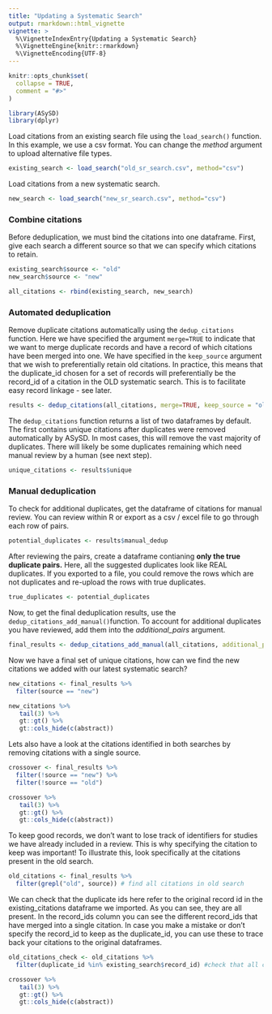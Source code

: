 ```yaml
---
title: "Updating a Systematic Search"
output: rmarkdown::html_vignette
vignette: >
  %\VignetteIndexEntry{Updating a Systematic Search}
  %\VignetteEngine{knitr::rmarkdown}
  %\VignetteEncoding{UTF-8}
---
```


```r
knitr::opts_chunk$set(
  collapse = TRUE,
  comment = "#>"
)
```

```r
library(ASySD)
library(dplyr)
```

Load citations from an existing search file using the `load_search()` function. In this example, we use a csv format. You can change the *method* argument to upload alternative file types.

```r
existing_search <- load_search("old_sr_search.csv", method="csv")
```

Load citations from a new systematic search.

```r
new_search <- load_search("new_sr_search.csv", method="csv")
```

### Combine citations

Before deduplication, we must bind the citations into one dataframe. First, give each search a different source so that we can specify which citations to retain.

```r
existing_search$source <- "old"
new_search$source <- "new"

all_citations <- rbind(existing_search, new_search)
```

### Automated deduplication

Remove duplicate citations automatically using the `dedup_citations` function. Here we have specified the argument `merge=TRUE` to indicate that we want to merge duplicate records and have a record of which citations have been merged into one. We have specified in the `keep_source` argument that we wish to preferentially retain old citations. In practice, this means that the duplicate_id chosen for a set of records will preferentially be the record_id of a citation in the OLD systematic search. This is to facilitate easy record linkage - see later.

```r
results <- dedup_citations(all_citations, merge=TRUE, keep_source = "old")
```

The `dedup_citations` function returns a list of two dataframes by default. The first contains unique citations after duplicates were removed automatically by ASySD. In most cases, this will remove the vast majority of duplicates. There will likely be some duplicates remaining which need manual review by a human (see next step).

```r
unique_citations <- results$unique
```

### Manual deduplication

To check for additional duplicates, get the dataframe of citations for manual review. You can review within R or export as a csv / excel file to go through each row of pairs.

```r
potential_duplicates <- results$manual_dedup
```

After reviewing the pairs, create a dataframe contianing **only the true duplicate pairs.** Here, all the suggested duplicates look like REAL duplicates. If you exported to a file, you could remove the rows which are not duplicates and re-upload the rows with true duplicates.

```r
true_duplicates <- potential_duplicates
```

Now, to get the final deduplication results, use the `dedup_citations_add_manual()`function. To account for additional duplicates you have reviewed, add them into the *additional_pairs* argument.

```r
final_results <- dedup_citations_add_manual(all_citations, additional_pairs = true_duplicates, merge_citations = TRUE, keep_source = "old")
```

Now we have a final set of unique citations, how can we find the new citations we added with our latest systematic search?

```r
new_citations <- final_results %>%
  filter(source == "new") 

new_citations %>%
   tail(3) %>%
   gt::gt() %>%
   gt::cols_hide(c(abstract))
```

Lets also have a look at the citations identified in both searches by removing citations with a single source.

```r
crossover <- final_results %>%
  filter(!source == "new") %>%
  filter(!source == "old") 

crossover %>%
   tail(3) %>%
   gt::gt() %>%
   gt::cols_hide(c(abstract))
```

To keep good records, we don't want to lose track of identifiers for studies we have already included in a review. This is why specifying the citation to keep was important! To illustrate this, look specifically at the citations present in the old search.

```r
old_citations <- final_results %>%
  filter(grepl("old", source)) # find all citations in old search

```

We can check that the duplicate ids here refer to the original record id in the existing_citations dataframe we imported. As you can see, they are all present. In the record_ids column you can see the different record_ids that have merged into a single citation. In case you make a mistake or don't specify the record_id to keep as the duplicate_id, you can use these to trace back your citations to the original dataframes. 

```r
old_citations_check <- old_citations %>%
  filter(duplicate_id %in% existing_search$record_id) #check that all citations use the OLD record_id as the duplicate_id

crossover %>%
   tail(3) %>%
   gt::gt() %>%
   gt::cols_hide(c(abstract))
```
